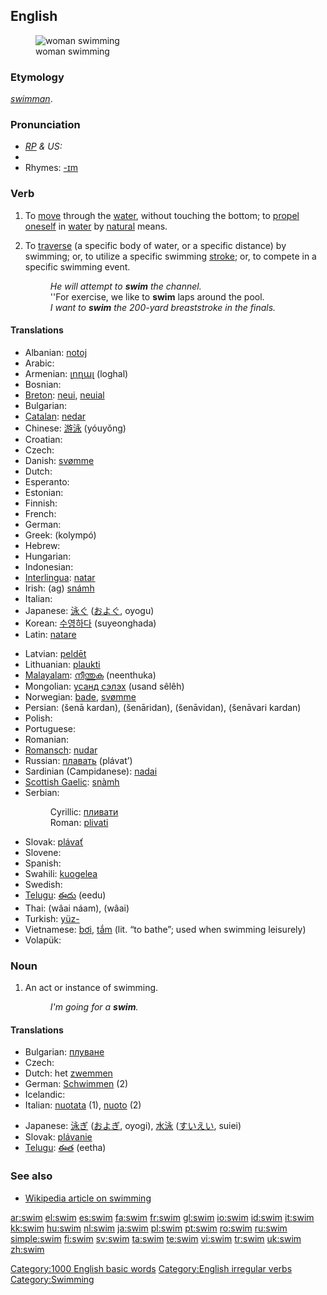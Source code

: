 ==English==
[[Image:Swim.devon.750pix.jpg|thumb|woman swimming]]

===Etymology===
{{OE.}} ''[[swimman]]''.

===Pronunciation===
* ''[[RP]] & US:'' {{IPA|/swɪm/}}
*{{audio|en-us-swim.ogg|Audio (US)}}
*Rhymes: [[Rhymes:English:-ɪm|-ɪm]]

===Verb===
{{en-verb|swims|swimming|swam|swum}}

# {{intransitive}} To [[move]] through the [[water]], without touching the bottom; to [[propel]] [[oneself]] in [[water]] by [[natural]] means.
# {{transitive}} To [[traverse]] (a specific body of water, or a specific distance) by swimming; or, to utilize a specific swimming [[stroke]]; or, to compete in a specific swimming event.
#: ''He will attempt to '''swim''' the channel.''
#: ''For exercise, we like to '''swim''' laps around the pool.
#: ''I want to '''swim''' the 200-yard breaststroke in the finals.''

====Translations====
{{trans-top|move through water}}
* Albanian: [[notoj]]
* Arabic: {{Arab|[[سبح]]}} {{unicode|(sábaħa)}}
* Armenian: [[լողալ]] (loghal)
* Bosnian: {{t-|bs|plivati}}
* [[Breton]]: [[neui]], [[neuial]]
* Bulgarian: {{t+|bg|плувам|tr=pluvam|sc=Cyrl}}
* [[Catalan]]: [[nedar]]
* Chinese: [[游泳]] (yóuyǒng)
* Croatian: {{t-|hr|plivati}}
* Czech: {{t+|cs|plavat}}
* Danish: [[svømme]]
* Dutch: {{t+|nl|zwemmen}}
* Esperanto: {{t-|eo|naĝi|xs=Esperanto}}
* Estonian: {{t-|et|ujuma}}
* Finnish: {{t+|fi|uida}}
* French: {{t+|fr|nager}}
* German: {{t+|de|schwimmen}}
* Greek: {{t|el|κολυμπώ|sc=Grek}} (kolympó)
* Hebrew: {{t-|he|לשחות|sc=Hebr}}
* Hungarian: {{t+|hu|úszik}}
* Indonesian: {{t+|id|renang|alt=berenang|xs=Indonesian}}
* [[Interlingua]]: [[natar]]
* Irish: (ag) [[snámh]]
* Italian: {{t+|it|nuotare}}
* Japanese: [[泳ぐ]] ([[およぐ]], oyogu)
* Korean: [[수영하다]] (suyeonghada)
* Latin: [[natare]]
{{trans-mid}}
* Latvian: [[peldēt]]
* Lithuanian: [[plaukti]]
* [[Malayalam]]: [[നീന്തുക]] (neenthuka)
* Mongolian: [[усанд сэлэх]] (usand sêlêh)
* Norwegian: [[bade]], [[svømme]]
* Persian: {{fa-Arab|[[شنا کردن]]}} (šenā kardan), {{fa-Arab|[[شناریدن]]}} (šenāridan), {{fa-Arab|[[شناویدن]]}} (šenāvidan), {{fa-Arab|[[شناوری کردن]]}} (šenāvari kardan)
* Polish: {{t+|pl|pływać}}
* Portuguese: {{t+|pt|nadar}}
* Romanian: {{t+|ro|înota}}
* [[Romansch]]: [[nudar]]
* Russian: [[плавать]] (plávat’)
* Sardinian (Campidanese): [[nadai]]
* [[Scottish Gaelic]]: [[snàmh]]
* Serbian:
*: Cyrillic: [[пливати]]
*: Roman: [[plivati]]
* Slovak: [[plávať]]
* Slovene: {{t+|sl|plavati}}
* Spanish: {{t+|es|nadar}}
* Swahili: [[kuogelea]]
* Swedish: {{t+|sv|simma}}
* [[Telugu]]: [[ఈదు]] (eedu)
* Thai: {{Thai|[[ว่ายน้ำ]]}} (wâai náam), {{Thai|[[ว่าย]]}} (wâai)
* Turkish: [[yüz-]]
* Vietnamese: [[bơi]], [[tắm]] (lit. “to bathe”; used when swimming leisurely)
* Volapük: {{t+|vo|svimön}}
{{trans-bottom}}

===Noun===
{{en-noun}}

# An act or instance of swimming.
#:''I'm going for a '''swim'''.''

====Translations====
{{trans-top|act or instance of swimming}}
* Bulgarian: [[плуване]] {{n}}
* Czech: {{t-|cs|plavání|n}}
* Dutch: het [[zwemmen]] {{n}}
* German: [[Schwimmen]] {{n}} (2)
* Icelandic: {{t+|is|sund|n}}
* Italian: [[nuotata]] {{f}} (1), [[nuoto]] {{m}} (2)
{{trans-mid}}
* Japanese: [[泳ぎ]] ([[およぎ]], oyogi), [[水泳]] ([[すいえい]], suiei)
* Slovak: [[plávanie]] {{n}}
* [[Telugu]]: [[ఈత]] (eetha)
{{trans-bottom}}

===See also===
* [[w:swimming|Wikipedia article on swimming]]

[[Category:1000 English basic words]]
[[Category:English irregular verbs]]
[[Category:Swimming]]

[[ar:swim]]
[[el:swim]]
[[es:swim]]
[[fa:swim]]
[[fr:swim]]
[[gl:swim]]
[[io:swim]]
[[id:swim]]
[[it:swim]]
[[kk:swim]]
[[hu:swim]]
[[nl:swim]]
[[ja:swim]]
[[pl:swim]]
[[pt:swim]]
[[ro:swim]]
[[ru:swim]]
[[simple:swim]]
[[fi:swim]]
[[sv:swim]]
[[ta:swim]]
[[te:swim]]
[[vi:swim]]
[[tr:swim]]
[[uk:swim]]
[[zh:swim]]